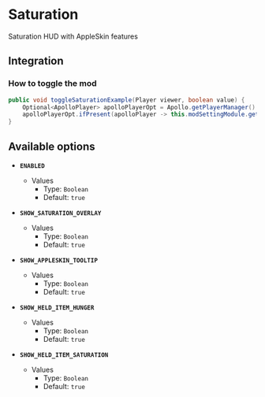 # Saturation

Saturation HUD with AppleSkin features

## Integration

### How to toggle the mod

```java
public void toggleSaturationExample(Player viewer, boolean value) {
    Optional<ApolloPlayer> apolloPlayerOpt = Apollo.getPlayerManager().getPlayer(viewer.getUniqueId());
    apolloPlayerOpt.ifPresent(apolloPlayer -> this.modSettingModule.getOptions().set(apolloPlayer, ModSaturation.ENABLED, value));
}
```

## Available options

- __`ENABLED`__
    - Values
        - Type: `Boolean`
        - Default: `true`

- __`SHOW_SATURATION_OVERLAY`__
    - Values
        - Type: `Boolean`
        - Default: `true`

- __`SHOW_APPLESKIN_TOOLTIP`__
    - Values
        - Type: `Boolean`
        - Default: `true`

- __`SHOW_HELD_ITEM_HUNGER`__
    - Values
        - Type: `Boolean`
        - Default: `true`

- __`SHOW_HELD_ITEM_SATURATION`__
    - Values
        - Type: `Boolean`
        - Default: `true`

